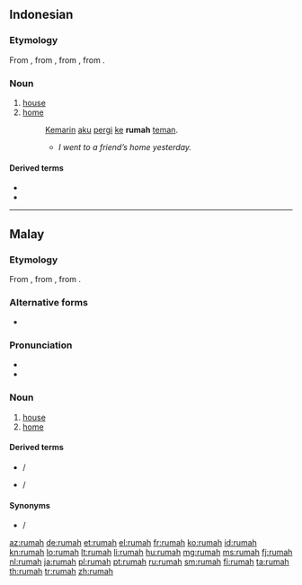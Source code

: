 ==Indonesian==

===Etymology===
From {{etyl|ms|id}} {{term|rumah|lang=ms}}, from {{etyl|poz-mly-pro|id}} {{term/t|poz-mly-pro|*rumah}}, from {{etyl|poz-pro|id}} {{term/t|poz-pro|*ʀumaq}}, from {{etyl|map-pro|id}} {{term/t|map-pro|*ʀumaq}}.

===Noun===
{{head|id|noun}}

# [[house]] {{gloss|abode}}
# [[home]] {{gloss|house or structure in which someone lives}}
#: [[kemarin|Kemarin]] [[aku]] [[pergi]] [[ke]] '''rumah''' [[teman]].
#:* ''I went to a friend’s home yesterday.''

====Derived terms====
* {{l|id|rumah makan|gloss={{l|en|restaurant}}}}
* {{l|id|rumah sakit|gloss={{l|en|hospital}}}}

----

==Malay==

===Etymology===
From {{etyl|poz-mly-pro|ms}} {{term/t|poz-mly-pro|*rumah}}, from {{etyl|poz-pro|ms}} {{term/t|poz-pro|*ʀumaq}}, from {{etyl|map-pro|ms}} {{term/t|map-pro|*ʀumaq}}.

===Alternative forms===
* {{l|ms|رومه|sc=Arab}}

===Pronunciation===
* {{IPA|/rumah/|lang=ms}}
* {{rhymes|umah|mah|ah|lang=ms}}

===Noun===
{{head|ms|noun|Jawi spelling|رومه}}

# [[house]] {{gloss|abode}}
# [[home]] {{gloss|house or structure in which someone lives}}

====Derived terms====
* {{l|ms|rumah makan}} / {{l|ms|رومه ماکن|sc=Arab|gloss={{l|en|restaurant}}}}
* {{l|ms|rumah sakit}} / {{l|ms|رومه ساکيت|sc=Arab|gloss={{l|en|hospital}}}}

====Synonyms====
* {{l|ms|bait}} / {{l|ms|بيت|sc=Arab}}

[[az:rumah]]
[[de:rumah]]
[[et:rumah]]
[[el:rumah]]
[[fr:rumah]]
[[ko:rumah]]
[[id:rumah]]
[[kn:rumah]]
[[lo:rumah]]
[[lt:rumah]]
[[li:rumah]]
[[hu:rumah]]
[[mg:rumah]]
[[ms:rumah]]
[[fj:rumah]]
[[nl:rumah]]
[[ja:rumah]]
[[pl:rumah]]
[[pt:rumah]]
[[ru:rumah]]
[[sm:rumah]]
[[fi:rumah]]
[[ta:rumah]]
[[th:rumah]]
[[tr:rumah]]
[[zh:rumah]]